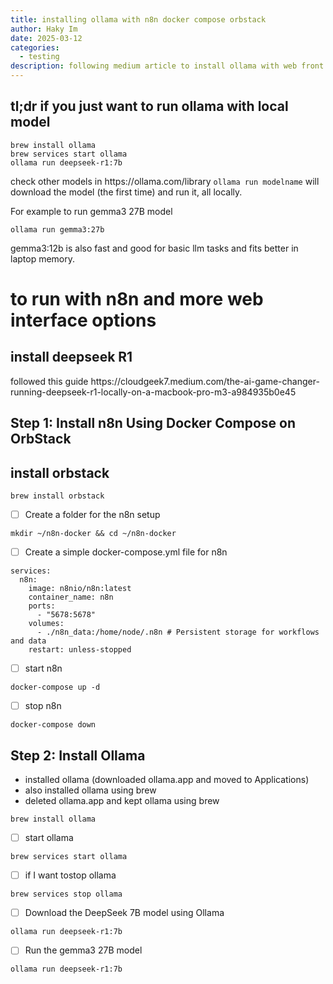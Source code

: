```yaml
---
title: installing ollama with n8n docker compose orbstack 
author: Haky Im
date: 2025-03-12
categories:
  - testing
description: following medium article to install ollama with web front end; for basic terminal based run use just brew install ollama; brew services start ollama; ollama run deepseek-r1:7b
---
```



## tl;dr if you just want to run ollama with local model 

```
brew install ollama
brew services start ollama
ollama run deepseek-r1:7b
```
check other models in https://ollama.com/library
`ollama run modelname` will download the model (the first time) and run it, all locally. 

For example to run gemma3 27B model
```
ollama run gemma3:27b
```

gemma3:12b is also fast and good for basic llm tasks and fits better in laptop memory. 

# to run with n8n and more web interface options

## install deepseek R1

followed this guide https://cloudgeek7.medium.com/the-ai-game-changer-running-deepseek-r1-locally-on-a-macbook-pro-m3-a984935b0e45


## Step 1: Install n8n Using Docker Compose on OrbStack
 

## install orbstack
``` 
brew install orbstack
```

- [ ] Create a folder for the n8n setup
```
mkdir ~/n8n-docker && cd ~/n8n-docker
```

- [ ] Create a simple docker-compose.yml file for n8n
```
services:
  n8n:
    image: n8nio/n8n:latest
    container_name: n8n
    ports:
      - "5678:5678"
    volumes:
      - ./n8n_data:/home/node/.n8n # Persistent storage for workflows and data
    restart: unless-stopped
```

- [ ] start n8n

```
docker-compose up -d
```

- [ ] stop n8n
```
docker-compose down
```



## Step 2: Install Ollama

- installed ollama (downloaded ollama.app and moved to Applications)
- also installed ollama using brew
- deleted ollama.app and kept ollama using brew

```
brew install ollama
```

- [ ] start ollama
```
brew services start ollama
```

- [ ] if I want tostop ollama
```
brew services stop ollama
```

- [ ] Download the DeepSeek 7B model using Ollama
```
ollama run deepseek-r1:7b  
```

- [ ] Run the gemma3 27B model
```
ollama run deepseek-r1:7b  
```
